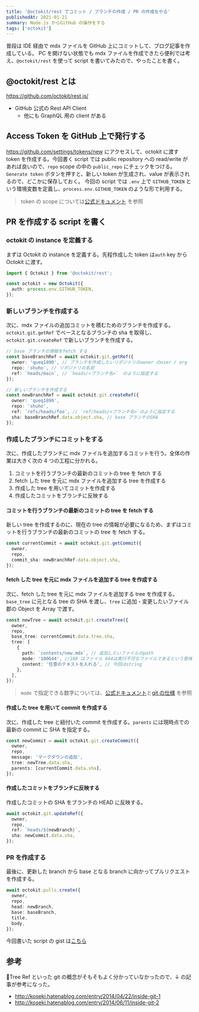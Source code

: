 ```yaml
---
title: '@octokit/rest でコミット / ブランチの作成 / PR の作成をやる'
publishedAt: 2021-01-21
summary: Node.js からGitHub の操作をする
tags: ['octokit']
---
```


普段は IDE 経由で mdx ファイルを GitHub 上にコミットして、ブログ記事を作成している。
PC を開けない状態でも mdx ファイルを作成できたら便利では考え、`@octokit/rest` を使って script を書いてみたので、やったことを書く。

## @octokit/rest とは

https://github.com/octokit/rest.js/

- GitHub 公式の Rest API Client
  - 他にも GraphQL 用の client がある

## Access Token を GitHub 上で発行する

https://github.com/settings/tokens/new にアクセスして、octokit に渡す token を作成する。今回書く script では public repository への read/write があれば良いので、`repo` scope の中の `public_repo` にチェックをつける。
`Generate token` ボタンを押すと、新しい token が生成され、value が表示されるので、どこかに保存しておく。
今回の script では `.env` 上で `GITHUB_TOKEN` という環境変数を定義し、`process.env.GITHUB_TOKEN` のような形で利用する。

> token の scope については[公式ドキュメント](https://docs.github.com/en/developers/apps/scopes-for-oauth-apps) を参照

## PR を作成する script を書く

### octokit の instance を定義する

まずは Octokit の instance を定義する。先程作成した token は`auth` key から Octokit に渡す。

```typescript
import { Octokit } from '@octokit/rest';

const octokit = new Octokit({
  auth: process.env.GITHUB_TOKEN,
});
```

### 新しいブランチを作成する

次に、mdx ファイルの追加コミットを積むためのブランチを作成する。 `octokit.git.getRef` でベースとなるブランチの sha を取得し、 `octokit.git.createRef` で新しいブランチを作成する。

```typescript
// base ブランチの情報をfetch する
const baseBranchRef = await octokit.git.getRef({
  owner: 'queq1890', // ブランチを作成したいリポジトリのowner のuser / org
  repo: 'shuho', // リポジトリの名前
  ref: `heads/main`, // `heads/<ブランチ名>`　のように指定する
});

// 新しいブランチを作成する
const newBranchRef = await octokit.git.createRef({
  owner: 'queq1890',
  repo: 'shuho',
  ref: `refs/heads/foo`, // `ref/heads/<ブランチ名>`のように指定する
  sha: baseBranchRef.data.object.sha, // base ブランチのSHA
});
```

### 作成したブランチにコミットをする

次に、作成したブランチに mdx ファイルを追加するコミットを行う。全体の作業は大きく次の 4 つの工程に分かれる。

1. コミットを行うブランチの最新のコミットの tree を fetch する
2. fetch した tree を元に mdx ファイルを追加する tree を作成する
3. 作成した tree を用いてコミットを作成する
4. 作成したコミットをブランチに反映する

#### コミットを行うブランチの最新のコミットの tree を fetch する

新しい tree を作成するのに、現在の tree の情報が必要になるため、まずはコミットを行うブランチの最新のコミットの tree を fetch する。

```typescript
const currentCommit = await octokit.git.getCommit({
  owner,
  repo,
  commit_sha: newBranchRef.data.object.sha,
});
```

#### fetch した tree を元に mdx ファイルを追加する tree を作成する

次に、fetch した tree を元に mdx ファイルを追加する tree を作成する。`base_tree` に元となる tree の SHA を渡し、`tree` に追加・変更したいファイル郡の Object を Array で渡す。

```typescript
const newTree = await octokit.git.createTree({
  owner,
  repo,
  base_tree: currentCommit.data.tree.sha,
  tree: [
    {
      path: `contents/new.mdx`, // 追加したいファイルのpath
      mode: '100644', //100 はファイル 644は実行不可なファイルであるという意味
      content: '任意のテキストを入れる', // 今回はstring
    },
  ],
});
```

> `mode` で指定できる数字については、[公式ドキュメント](https://octokit.github.io/rest.js/v18#git-create-tree)と[git の仕様](https://github.com/git/git/blob/master/Documentation/technical/index-format.txt) を参照

#### 作成した tree を用いて commit を作成する

次に、作成した tree と紐付いた commit を作成する。`parents` には現時点での最新の commit に SHA を指定する。

```typescript
const newCommit = await octokit.git.createCommit({
  owner,
  repo,
  message: 'マークダウンの追加',
  tree: newTree.data.sha,
  parents: [currentCommit.data.sha],
});
```

#### 作成したコミットをブランチに反映する

作成したコミットの SHA をブランチの HEAD に反映する。

```typescript
await octokit.git.updateRef({
  owner,
  repo,
  ref: `heads/${newBranch}`,
  sha: newCommit.data.sha,
});
```

### PR を作成する

最後に、更新した branch から base となる branch に向かってプルリクエストを作成する。

```typescript
await octokit.pulls.create({
  owner,
  repo,
  head: newBranch,
  base: baseBranch,
  title,
  body,
});
```

今回書いた script の gist は[こちら](https://gist.github.com/queq1890/aea5f48e4954439ba17c23009eb10104)

## 参考

Tree Ref といった git の概念がそもそもよく分かっていなかったので、↓ の記事が参考になった。

- http://koseki.hatenablog.com/entry/2014/04/22/inside-git-1
- http://koseki.hatenablog.com/entry/2014/06/11/inside-git-2
